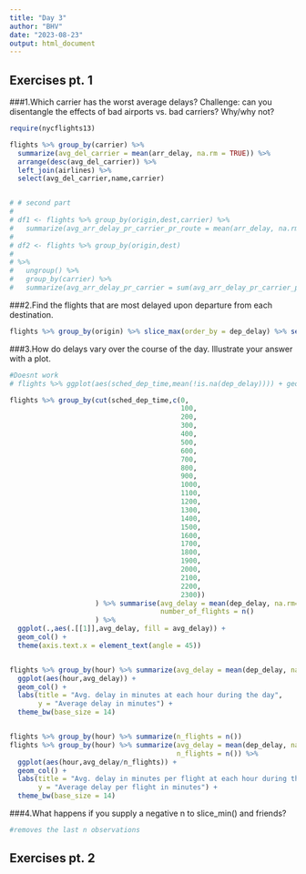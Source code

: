 ```yaml
---
title: "Day 3"
author: "BHV"
date: "2023-08-23"
output: html_document
---
```


## Exercises pt. 1
###1.Which carrier has the worst average delays? Challenge: can you disentangle the effects of bad airports vs. bad carriers? Why/why not?
```r
require(nycflights13)

flights %>% group_by(carrier) %>% 
  summarize(avg_del_carrier = mean(arr_delay, na.rm = TRUE)) %>%
  arrange(desc(avg_del_carrier)) %>% 
  left_join(airlines) %>%
  select(avg_del_carrier,name,carrier)


# # second part
# 
# df1 <- flights %>% group_by(origin,dest,carrier) %>% 
#   summarize(avg_arr_delay_pr_carrier_pr_route = mean(arr_delay, na.rm = TRUE)) %>% arrange(carrier)
# 
# df2 <- flights %>% group_by(origin,dest)
# 
# %>% 
#   ungroup() %>% 
#   group_by(carrier) %>% 
#   summarize(avg_arr_delay_pr_carrier = sum(avg_arr_delay_pr_carrier_pr_route)) %>% arrange(desc(avg_arr_delay_pr_carrier))


```

###2.Find the flights that are most delayed upon departure from each destination.
```r
flights %>% group_by(origin) %>% slice_max(order_by = dep_delay) %>% select(origin, dep_delay, arr_delay)


```


###3.How do delays vary over the course of the day. Illustrate your answer with a plot.

```r
#Doesnt work
# flights %>% ggplot(aes(sched_dep_time,mean(!is.na(dep_delay)))) + geom_col(position = "dodge")

flights %>% group_by(cut(sched_dep_time,c(0,
                                          100,
                                          200,
                                          300, 
                                          400,
                                          500,
                                          600,
                                          700,
                                          800,
                                          900,
                                          1000,
                                          1100,
                                          1200,
                                          1300,
                                          1400,
                                          1500,
                                          1600,
                                          1700,
                                          1800,
                                          1900,
                                          2000,
                                          2100,
                                          2200,
                                          2300))
                     ) %>% summarise(avg_delay = mean(dep_delay, na.rm=TRUE,),
                                     number_of_flights = n()
                     ) %>% 
  ggplot(.,aes(.[[1]],avg_delay, fill = avg_delay)) +
  geom_col() +
  theme(axis.text.x = element_text(angle = 45))


flights %>% group_by(hour) %>% summarize(avg_delay = mean(dep_delay, na.rm = TRUE)) %>% 
  ggplot(aes(hour,avg_delay)) + 
  geom_col() +
  labs(title = "Avg. delay in minutes at each hour during the day",
       y = "Average delay in minutes") +
  theme_bw(base_size = 14)


flights %>% group_by(hour) %>% summarize(n_flights = n())
flights %>% group_by(hour) %>% summarize(avg_delay = mean(dep_delay, na.rm = TRUE),
                                         n_flights = n()) %>% 
  ggplot(aes(hour,avg_delay/n_flights)) + 
  geom_col() +
  labs(title = "Avg. delay in minutes per flight at each hour during the day",
       y = "Average delay per flight in minutes") + 
  theme_bw(base_size = 14)


```


###4.What happens if you supply a negative n to slice_min() and friends?


```r

#removes the last n observations

```
## Exercises pt. 2
### 
